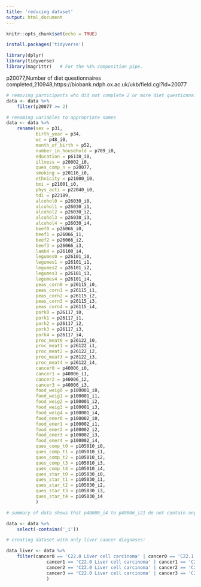 ```yaml
---
title: 'reducing dataset'
output: html_document
---
```


```r
knitr::opts_chunk$set(echo = TRUE)
```

```r
install.packages('tidyverse')
```

```r
library(dplyr)
library(tidyverse)
library(magrittr)   # For the %$% composition pipe.
```

p20077,Number of diet questionnaires completed,210948,https://biobank.ndph.ox.ac.uk/ukb/field.cgi?id=20077

```r
# removing participants who did not complete 2 or more diet questionnaires
data <- data %>%
    filter(p20077 >= 2)

# renaming variables to appropriate names
data <- data %>%
    rename(sex = p31,
           birth_year = p34,
           wc = p48_i0,
           month_of_birth = p52,
           number_in_household = p709_i0,
           education = p6138_i0,
           illness = p20002_i0,
           ques_comp_n = p20077,
           smoking = p20116_i0,
           ethnicity = p21000_i0,
           bmi = p21001_i0,
           phys_acti = p22040_i0,
           tdi = p22189,
           alcohol0 = p26030_i0,
           alcohol1 = p26030_i1,
           alcohol2 = p26030_i2,
           alcohol3 = p26030_i3,
           alcohol4 = p26030_i4,
           beef0 = p26066_i0,
           beef1 = p26066_i1,
           beef2 = p26066_i2,
           beef3 = p26066_i3,
           lamb4 = p26100_i4,
           legumes0 = p26101_i0,
           legumes1 = p26101_i1,
           legumes2 = p26101_i2,
           legumes3 = p26101_i3,
           legumes4 = p26101_i4,
           peas_corn0 = p26115_i0,
           peas_corn1 = p26115_i1,
           peas_corn2 = p26115_i2,
           peas_corn3 = p26115_i3,
           peas_corn4 = p26115_i4,
           pork0 = p26117_i0,
           pork1 = p26117_i1,
           pork2 = p26117_i2,
           pork3 = p26117_i3,
           pork4 = p26117_i4,
           proc_meat0 = p26122_i0,
           proc_meat1 = p26122_i1,
           proc_meat2 = p26122_i2,
           proc_meat3 = p26122_i3,
           proc_meat4 = p26122_i4,
           cancer0 = p40006_i0,
           cancer1 = p40006_i1,
           cancer2 = p40006_i2,
           cancer3 = p40006_i3,
           food_weig0 = p100001_i0,
           food_weig1 = p100001_i1,
           food_weig2 = p100001_i2,
           food_weig3 = p100001_i3,
           food_weig4 = p100001_i4,
           food_ener0 = p100002_i0,
           food_ener1 = p100002_i1,
           food_ener2 = p100002_i2,
           food_ener3 = p100002_i3,
           food_ener4 = p100002_i4,
           ques_comp_t0 = p105010_i0,
           ques_comp_t1 = p105010_i1,
           ques_comp_t2 = p105010_i2,
           ques_comp_t3 = p105010_i3,
           ques_comp_t4 = p105010_i4,
           ques_star_t0 = p105030_i0,
           ques_star_t1 = p105030_i1,
           ques_star_t2 = p105030_i2,
           ques_star_t3 = p105030_i3,
           ques_star_t4 = p105030_i4
           )

# summary of data shows that p40006_i4 to p40006_i21 do not contain any data points, i.e, no information on cancer diagnoses. Removing these and follow-up values on other variables:

data <- data %>% 
    select(-contains('_i'))

# creating dataset with only liver cancer diagnoses:

data_liver <- data %>% 
    filter(cancer0 == 'C22.0 Liver cell carcinoma' | cancer0 == 'C22.1 Intrahepatic bile duct carcinoma' |
               cancer1 == 'C22.0 Liver cell carcinoma' | cancer1 == 'C22.1 Intrahepatic bile duct carcinoma' |
               cancer2 == 'C22.0 Liver cell carcinoma' | cancer2 == 'C22.1 Intrahepatic bile duct carcinoma' |
               cancer3 == 'C22.0 Liver cell carcinoma' | cancer3 == 'C22.1 Intrahepatic bile duct carcinoma'
               )

```

